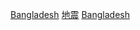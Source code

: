 {{Commons_category}}

[[Category:各國地震|Bangladesh]]
[[Category:孟加拉国灾难|地震]]
[[Category:亚洲地震|Bangladesh]]